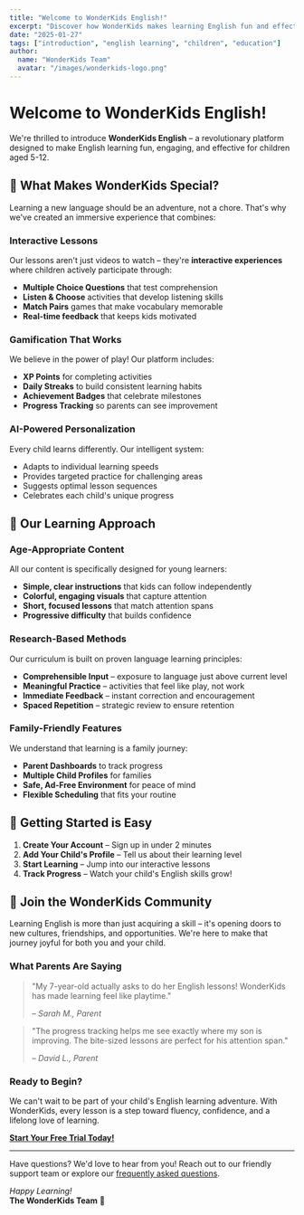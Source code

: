 ```yaml
---
title: "Welcome to WonderKids English!"
excerpt: "Discover how WonderKids makes learning English fun and effective for children aged 5-12 with interactive lessons, games, and AI-powered tutoring."
date: "2025-01-27"
tags: ["introduction", "english learning", "children", "education"]
author:
  name: "WonderKids Team"
  avatar: "/images/wonderkids-logo.png"
---
```


# Welcome to WonderKids English!

We're thrilled to introduce **WonderKids English** – a revolutionary platform designed to make English learning fun, engaging, and effective for children aged 5-12. 

## 🌟 What Makes WonderKids Special?

Learning a new language should be an adventure, not a chore. That's why we've created an immersive experience that combines:

### Interactive Lessons
Our lessons aren't just videos to watch – they're **interactive experiences** where children actively participate through:

- **Multiple Choice Questions** that test comprehension
- **Listen & Choose** activities that develop listening skills
- **Match Pairs** games that make vocabulary memorable
- **Real-time feedback** that keeps kids motivated

### Gamification That Works
We believe in the power of play! Our platform includes:

- **XP Points** for completing activities
- **Daily Streaks** to build consistent learning habits
- **Achievement Badges** that celebrate milestones
- **Progress Tracking** so parents can see improvement

### AI-Powered Personalization
Every child learns differently. Our intelligent system:

- Adapts to individual learning speeds
- Provides targeted practice for challenging areas
- Suggests optimal lesson sequences
- Celebrates each child's unique progress

## 🎯 Our Learning Approach

### Age-Appropriate Content
All our content is specifically designed for young learners:

- **Simple, clear instructions** that kids can follow independently
- **Colorful, engaging visuals** that capture attention
- **Short, focused lessons** that match attention spans
- **Progressive difficulty** that builds confidence

### Research-Based Methods
Our curriculum is built on proven language learning principles:

- **Comprehensible Input** – exposure to language just above current level
- **Meaningful Practice** – activities that feel like play, not work
- **Immediate Feedback** – instant correction and encouragement
- **Spaced Repetition** – strategic review to ensure retention

### Family-Friendly Features
We understand that learning is a family journey:

- **Parent Dashboards** to track progress
- **Multiple Child Profiles** for families
- **Safe, Ad-Free Environment** for peace of mind
- **Flexible Scheduling** that fits your routine

## 🚀 Getting Started is Easy

1. **Create Your Account** – Sign up in under 2 minutes
2. **Add Your Child's Profile** – Tell us about their learning level
3. **Start Learning** – Jump into our interactive lessons
4. **Track Progress** – Watch your child's English skills grow!

## 🎉 Join the WonderKids Community

Learning English is more than just acquiring a skill – it's opening doors to new cultures, friendships, and opportunities. We're here to make that journey joyful for both you and your child.

### What Parents Are Saying

> "My 7-year-old actually asks to do her English lessons! WonderKids has made learning feel like playtime." 
> 
> – *Sarah M., Parent*

> "The progress tracking helps me see exactly where my son is improving. The bite-sized lessons are perfect for his attention span."
> 
> – *David L., Parent*

### Ready to Begin?

We can't wait to be part of your child's English learning adventure. With WonderKids, every lesson is a step toward fluency, confidence, and a lifelong love of learning.

**[Start Your Free Trial Today!](/auth/sign-up)**

---

Have questions? We'd love to hear from you! Reach out to our friendly support team or explore our [frequently asked questions](/help/faq).

*Happy Learning!*  
**The WonderKids Team** 🌟
